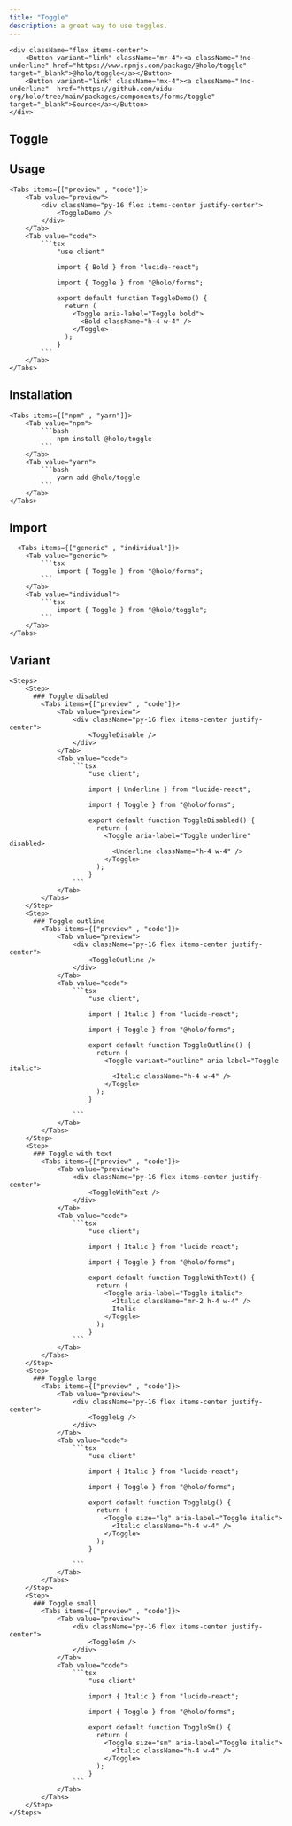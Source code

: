 ```yaml
---
title: "Toggle"
description: a great way to use toggles.
---
```



    <div className="flex items-center">
        <Button variant="link" className="mr-4"><a className="!no-underline" href="https://www.npmjs.com/package/@holo/toggle" target="_blank">@holo/toggle</a></Button>
        <Button variant="link" className="mx-4"><a className="!no-underline"  href="https://github.com/uidu-org/holo/tree/main/packages/components/forms/toggle" target="_blank">Source</a></Button>
    </div>

## Toggle

<ToggleDemo />

## Usage

    <Tabs items={["preview" , "code"]}>
        <Tab value="preview">
            <div className="py-16 flex items-center justify-center">
                <ToggleDemo />
            </div>
        </Tab>
        <Tab value="code">
            ```tsx
                "use client"

                import { Bold } from "lucide-react";

                import { Toggle } from "@holo/forms";

                export default function ToggleDemo() {
                  return (
                    <Toggle aria-label="Toggle bold">
                      <Bold className="h-4 w-4" />
                    </Toggle>
                  );
                }
            ```
        </Tab>
    </Tabs>

## Installation

    <Tabs items={["npm" , "yarn"]}>
        <Tab value="npm">
            ```bash
                npm install @holo/toggle
            ```
        </Tab>
        <Tab value="yarn">
            ```bash
                yarn add @holo/toggle
            ```
        </Tab>
    </Tabs>

## Import

      <Tabs items={["generic" , "individual"]}>
        <Tab value="generic">
            ```tsx
                import { Toggle } from "@holo/forms";
            ```
        </Tab>
        <Tab value="individual">
            ```tsx
                import { Toggle } from "@holo/toggle";
            ```
        </Tab>
    </Tabs>

## Variant

    <Steps>
        <Step>
          ### Toggle disabled
            <Tabs items={["preview" , "code"]}>
                <Tab value="preview">
                    <div className="py-16 flex items-center justify-center">
                        <ToggleDisable />
                    </div>
                </Tab>
                <Tab value="code">
                    ```tsx
                        "use client";

                        import { Underline } from "lucide-react";

                        import { Toggle } from "@holo/forms";

                        export default function ToggleDisabled() {
                          return (
                            <Toggle aria-label="Toggle underline" disabled>
                              <Underline className="h-4 w-4" />
                            </Toggle>
                          );
                        }
                    ```
                </Tab>
            </Tabs>
        </Step>
        <Step>
          ### Toggle outline
            <Tabs items={["preview" , "code"]}>
                <Tab value="preview">
                    <div className="py-16 flex items-center justify-center">
                        <ToggleOutline />
                    </div>
                </Tab>
                <Tab value="code">
                    ```tsx
                        "use client";

                        import { Italic } from "lucide-react";

                        import { Toggle } from "@holo/forms";

                        export default function ToggleOutline() {
                          return (
                            <Toggle variant="outline" aria-label="Toggle italic">
                              <Italic className="h-4 w-4" />
                            </Toggle>
                          );
                        }

                    ```
                </Tab>
            </Tabs>
        </Step>
        <Step>
          ### Toggle with text
            <Tabs items={["preview" , "code"]}>
                <Tab value="preview">
                    <div className="py-16 flex items-center justify-center">
                        <ToggleWithText />
                    </div>
                </Tab>
                <Tab value="code">
                    ```tsx
                        "use client";

                        import { Italic } from "lucide-react";

                        import { Toggle } from "@holo/forms";

                        export default function ToggleWithText() {
                          return (
                            <Toggle aria-label="Toggle italic">
                              <Italic className="mr-2 h-4 w-4" />
                              Italic
                            </Toggle>
                          );
                        }
                    ```
                </Tab>
            </Tabs>
        </Step>
        <Step>
          ### Toggle large
            <Tabs items={["preview" , "code"]}>
                <Tab value="preview">
                    <div className="py-16 flex items-center justify-center">
                        <ToggleLg />
                    </div>
                </Tab>
                <Tab value="code">
                    ```tsx
                        "use client"

                        import { Italic } from "lucide-react";

                        import { Toggle } from "@holo/forms";

                        export default function ToggleLg() {
                          return (
                            <Toggle size="lg" aria-label="Toggle italic">
                              <Italic className="h-4 w-4" />
                            </Toggle>
                          );
                        }

                    ```
                </Tab>
            </Tabs>
        </Step>
        <Step>
          ### Toggle small
            <Tabs items={["preview" , "code"]}>
                <Tab value="preview">
                    <div className="py-16 flex items-center justify-center">
                        <ToggleSm />
                    </div>
                </Tab>
                <Tab value="code">
                    ```tsx
                        "use client"

                        import { Italic } from "lucide-react";

                        import { Toggle } from "@holo/forms";

                        export default function ToggleSm() {
                          return (
                            <Toggle size="sm" aria-label="Toggle italic">
                              <Italic className="h-4 w-4" />
                            </Toggle>
                          );
                        }
                    ```
                </Tab>
            </Tabs>
        </Step>
    </Steps>

